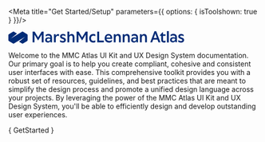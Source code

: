 
<Meta title="Get Started/Setup" parameters={{ options: { isToolshown: true } }}/>

<style>
  {`
  .subheading {
    --mediumdark: '#999999';
    font-weight: 900;
    font-size: 13px;
    color: #999;
    letter-spacing: 6px;
    line-height: 24px;
    text-transform: uppercase;
    margin-bottom: 12px;
    margin-top: 40px;
  }

  .link-list {
    display: grid;
    grid-template-columns: 1fr;
    row-gap: 0;
    margin: 20px 0;
  }

  @media (min-width: 620px) {
    .link-list {
      row-gap: 0;
      column-gap: 20px;
    }
  }

  @media all and (-ms-high-contrast:none) {
  .link-list {
      display: -ms-grid;
      -ms-grid-columns: 1fr 1fr;
      -ms-grid-rows: 1fr 1fr;
    }
  }

  .link-item {
    display: block;
    padding: 20px 30px 20px 15px;
    border: 1px solid #00000010;
    border-radius: 5px;
    transition: background 150ms ease-out, border 150ms ease-out, transform 150ms ease-out;
    color: #333333;
    display: flex;
    align-items: flex-start;
  }

  .link-item:hover {
    border-color: #1EA7FD50;
    transform: translate3d(0, -3px, 0);
    box-shadow: rgba(0, 0, 0, 0.08) 0 3px 10px 0;
  }

  .link-item:active {
    border-color: #1EA7FD;
    transform: translate3d(0, 0, 0);
  }

  .link-item strong {
    font-weight: 700;
    display: block;
    margin-bottom: 2px;
  }
  
  .link-item img {
    height: 40px;
    width: 40px;
    margin-right: 15px;
    flex: none;
  }

  .link-item span {
    font-size: 14px;
    line-height: 20px;
  }

  .tip {
    display: inline-block;
    border-radius: 1em;
    font-size: 11px;
    line-height: 12px;
    font-weight: 700;
    background: #E7FDD8;
    color: #66BF3C;
    padding: 4px 12px;
    margin-right: 10px;
    vertical-align: top;
  }

  .tip-wrapper {
    font-size: 13px;
    line-height: 20px;
    margin-top: 40px;
    margin-bottom: 40px;
  }

  .tip-wrapper code {
    font-size: 12px;
    display: inline-block;
  }

  
  `}
</style>

<svg width="353" height="26" viewBox="0 0 353 26" fill="none" xmlns="http://www.w3.org/2000/svg">
<path d="M317.743 22.7179V0H321.58V22.7179H317.743Z" fill="#002C77"/>
<path d="M37.5453 6.28422L29.3846 1.36007C28.8099 1.01328 27.8694 1.01328 27.2947 1.36007L4.78122 14.9446L17.2396 4.94691L11.2952 1.36007C10.7205 1.01328 9.78001 1.01328 9.20528 1.36007L1.04456 6.28423C0.469829 6.63102 -0.000408132 7.48318 2.65818e-07 8.17719V18.0213C-0.000408101 18.7168 0.469829 19.5689 1.04456 19.9157L9.20528 24.8399C9.78001 25.1867 10.7205 25.1867 11.2952 24.8399L33.8087 11.2553L21.3503 21.253L27.2947 24.8399C27.8694 25.1867 28.8099 25.1867 29.3846 24.8399L37.5453 19.9157C38.1201 19.5689 38.5903 18.7168 38.5903 18.022V8.17792C38.5903 7.48318 38.1201 6.63102 37.5453 6.28422Z" fill="#002C77"/>
<path d="M48.5903 22.4778V1.09998H52.5647L59.6008 12.5765L66.7175 1.09998H70.5844V22.4778H66.8784V7.00689L59.5739 18.8493L52.2963 7.03515V22.4778H48.5903Z" fill="#002C77"/>
<path fillRule="evenodd" clipRule="evenodd" d="M75.2563 21.5918C76.2318 22.52 77.5255 22.984 79.1367 22.984C80.2823 22.984 81.3209 22.7262 82.252 22.2107C83.1826 21.695 83.8633 20.9967 84.2929 20.1151L84.3467 22.4778H87.4886V12.914C87.4886 10.6075 86.871 8.83528 85.6357 7.59772C84.4004 6.36 82.6367 5.74122 80.3452 5.74122C79.3067 5.74122 78.3219 5.89143 77.3911 6.19121C76.4601 6.49147 75.6275 6.85715 74.8937 7.28825V10.6356C75.6633 10.0919 76.4916 9.67921 77.3778 9.39785C78.264 9.11664 79.1275 8.97596 79.9693 8.97596C81.4014 8.97596 82.4622 9.33243 83.1515 10.0449C83.8405 10.7578 84.1855 11.7985 84.1855 13.1672V13.2234C82.9502 12.6797 81.5894 12.4078 80.1036 12.4078C78.8322 12.4078 77.7222 12.6375 76.7736 13.0969C75.8244 13.5567 75.0904 14.1938 74.5714 15.0096C74.052 15.8254 73.7926 16.7867 73.7926 17.8928C73.7926 19.4308 74.2802 20.6635 75.2563 21.5918ZM77.9282 19.5384C77.4269 19.0979 77.1763 18.4742 77.1763 17.6679C77.1763 16.8238 77.4718 16.1725 78.0626 15.7127C78.6533 15.2535 79.5215 15.0236 80.6675 15.0236C81.9741 15.0236 83.1382 15.2674 84.1587 15.7549C84.0688 17.1992 83.6753 18.3005 82.9771 19.0602C82.2788 19.8198 81.2939 20.1993 80.023 20.1993C79.1275 20.1993 78.4293 19.9792 77.9282 19.5384Z" fill="#002C77"/>
<path d="M91.3297 22.4778V6.24743H94.7941L94.8209 9.62301C95.2325 8.51677 95.859 7.63552 96.7008 6.97879C97.542 6.32269 98.4908 5.99433 99.5474 5.99433C99.8336 5.99433 100.174 6.02243 100.568 6.07864C100.961 6.13501 101.275 6.21011 101.508 6.3038V9.93232C101.221 9.8388 100.845 9.75433 100.38 9.67922C99.9141 9.60444 99.4845 9.56664 99.0908 9.56664C97.7482 9.56664 96.723 10.0216 96.0159 10.9309C95.3084 11.8407 94.9552 13.158 94.9552 14.8829V22.4778H91.3297Z" fill="#002C77"/>
<path d="M106.989 22.7731C107.642 22.9138 108.246 22.984 108.801 22.984C110.753 22.984 112.315 22.5385 113.488 21.648C114.66 20.7576 115.247 19.5622 115.247 18.0617C115.247 17.143 115.081 16.3646 114.75 15.727C114.419 15.0896 113.873 14.5221 113.112 14.0251C112.351 13.5284 111.308 13.0546 109.983 12.6046C109.213 12.3422 108.622 12.108 108.211 11.9014C107.799 11.6953 107.517 11.4843 107.365 11.2685C107.212 11.0532 107.136 10.7859 107.136 10.4668C107.136 9.39785 107.978 8.86338 109.661 8.86338C110.413 8.86338 111.232 9.00899 112.118 9.2994C113.004 9.59045 113.734 9.96042 114.307 10.4106V7.09135C113.644 6.69757 112.865 6.37413 111.97 6.12087C111.075 5.86777 110.279 5.74122 109.58 5.74122C107.754 5.74122 106.313 6.182 105.257 7.06325C104.2 7.94482 103.672 9.14475 103.672 10.6637C103.672 11.9765 104.035 13.0173 104.76 13.786C105.485 14.5551 106.724 15.2303 108.479 15.8111C109.732 16.224 110.578 16.5898 111.017 16.9083C111.456 17.2275 111.675 17.6397 111.675 18.1459C111.675 18.7273 111.433 19.1542 110.95 19.426C110.467 19.6978 109.696 19.8337 108.64 19.8337C106.832 19.8337 105.131 19.2431 103.538 18.0617V21.3809C103.985 21.681 104.509 21.9532 105.109 22.1964C105.708 22.4403 106.335 22.6325 106.989 22.7731Z" fill="#002C77"/>
<path d="M118.389 22.4778V1.09998H122.015V8.58218C122.462 7.68204 123.107 6.98371 123.948 6.48656C124.79 5.98988 125.757 5.74122 126.849 5.74122C128.639 5.74122 130.018 6.33666 130.984 7.52738C131.951 8.71842 132.435 10.4295 132.435 12.6609V22.4778H128.809V13.3641C128.809 10.5327 127.771 9.11665 125.694 9.11665C124.548 9.11665 123.648 9.5152 122.995 10.3121C122.341 11.1094 122.015 12.2298 122.015 13.6736V22.4778H118.389Z" fill="#002C77"/>
<path d="M136.758 1.09998V22.4778H140.464V7.03515L147.741 18.8493L155.046 7.00689V22.4778H158.752V1.09998H154.885L147.768 12.5765L140.732 1.09998H136.758Z" fill="#002C77"/>
<path d="M170.177 22.984C168.512 22.984 167.062 22.6369 165.826 21.9433C164.591 21.2498 163.638 20.2606 162.966 18.9757C162.295 17.6914 161.959 16.1865 161.959 14.4611C161.959 12.7171 162.304 11.1937 162.993 9.89024C163.682 8.58694 164.64 7.56945 165.867 6.83825C167.093 6.1069 168.512 5.74122 170.123 5.74122C170.929 5.74122 171.672 5.84443 172.352 6.05053C173.032 6.25711 173.677 6.50068 174.286 6.78189V10.298C173.695 9.92311 173.055 9.63698 172.366 9.44008C171.676 9.24319 171.018 9.14475 170.392 9.14475C168.942 9.14475 167.782 9.60887 166.914 10.5371C166.046 11.4654 165.612 12.7267 165.612 14.3205C165.612 15.9896 166.046 17.2881 166.914 18.2164C167.782 19.1446 168.986 19.6086 170.526 19.6086C171.153 19.6086 171.752 19.5292 172.325 19.3695C172.898 19.2104 173.552 18.9617 174.286 18.6241V21.9716C173.713 22.2717 173.082 22.5153 172.392 22.703C171.703 22.89 170.964 22.984 170.177 22.984Z" fill="#002C77"/>
<path d="M178.153 1.09998V22.4778H191.311V18.9617H181.912V1.09998H178.153Z" fill="#002C77"/>
<path fillRule="evenodd" clipRule="evenodd" d="M201.704 22.984C200.021 22.984 198.526 22.656 197.219 21.9996C195.912 21.3435 194.883 20.3777 194.131 19.1024C193.379 17.8274 193.003 16.2614 193.003 14.4049C193.003 12.6986 193.339 11.1981 194.01 9.90421C194.681 8.61028 195.608 7.59327 196.79 6.85223C197.971 6.11166 199.323 5.74122 200.845 5.74122C202.295 5.74122 203.561 6.07435 204.645 6.73965C205.728 7.40559 206.565 8.3386 207.156 9.53853C207.747 10.7389 208.042 12.1453 208.042 13.7577C208.042 13.9829 208.033 14.2036 208.015 14.4189L207.993 14.6802C207.977 14.8703 207.958 15.1066 207.935 15.3894H196.548C196.763 16.7397 197.335 17.7943 198.267 18.554C199.197 19.3133 200.451 19.6931 202.026 19.6931C204.031 19.6931 205.875 19.037 207.559 17.7241V21.0713C206.753 21.6528 205.835 22.1171 204.806 22.4638C203.776 22.8106 202.742 22.984 201.704 22.984ZM200.684 8.66649C199.538 8.66649 198.606 9.03709 197.891 9.77766C197.174 10.5187 196.727 11.5546 196.548 12.8858H204.604C204.604 12.6424 204.586 12.4266 204.551 12.239C204.372 11.0764 203.951 10.1903 203.289 9.58077C202.626 8.97151 201.758 8.66649 200.684 8.66649Z" fill="#002C77"/>
<path d="M211.291 6.24742V22.4778H214.916V13.6736C214.916 12.2298 215.243 11.1094 215.896 10.3121C216.55 9.51519 217.45 9.11664 218.595 9.11664C220.672 9.11664 221.711 10.5327 221.711 13.3641V22.4778H225.336V12.6609C225.336 10.4295 224.852 8.71841 223.886 7.52737C222.919 6.33666 221.54 5.74122 219.75 5.74122C218.622 5.74122 217.624 6.01321 216.756 6.55689C215.887 7.10104 215.238 7.8605 214.809 8.83528L214.782 6.24742H211.291Z" fill="#002C77"/>
<path d="M229.176 22.4778V6.24742H232.667L232.694 8.83528C233.124 7.8605 233.773 7.10104 234.641 6.55689C235.509 6.01321 236.508 5.74122 237.636 5.74122C239.426 5.74122 240.804 6.33666 241.771 7.52737C242.738 8.71841 243.221 10.4295 243.221 12.6609V22.4778H239.596V13.3641C239.596 10.5327 238.558 9.11664 236.481 9.11664C235.335 9.11664 234.435 9.51519 233.782 10.3121C233.128 11.1094 232.802 12.2298 232.802 13.6736V22.4778H229.176Z" fill="#002C77"/>
<path fillRule="evenodd" clipRule="evenodd" d="M247.585 21.5918C248.56 22.52 249.854 22.984 251.465 22.984C252.611 22.984 253.649 22.7262 254.581 22.2107C255.511 21.695 256.192 20.9967 256.622 20.1151L256.675 22.4778H259.817V12.914C259.817 10.6075 259.2 8.83528 257.964 7.59772C256.729 6.36 254.965 5.74122 252.674 5.74122C251.635 5.74122 250.65 5.89143 249.72 6.19121C248.789 6.49147 247.956 6.85715 247.222 7.28825V10.6356C247.992 10.0919 248.82 9.67921 249.706 9.39785C250.592 9.11664 251.456 8.97596 252.298 8.97596C253.73 8.97596 254.791 9.33243 255.48 10.0449C256.169 10.7578 256.514 11.7985 256.514 13.1672V13.2234C255.279 12.6797 253.918 12.4078 252.432 12.4078C251.161 12.4078 250.051 12.6375 249.102 13.0969C248.153 13.5567 247.419 14.1938 246.9 15.0096C246.381 15.8254 246.121 16.7867 246.121 17.8928C246.121 19.4308 246.609 20.6635 247.585 21.5918ZM250.257 19.5384C249.755 19.0979 249.505 18.4742 249.505 17.6679C249.505 16.8238 249.8 16.1725 250.391 15.7127C250.982 15.2535 251.85 15.0236 252.996 15.0236C254.303 15.0236 255.467 15.2674 256.487 15.7549C256.397 17.1992 256.004 18.3005 255.305 19.0602C254.607 19.8198 253.622 20.1993 252.351 20.1993C251.456 20.1993 250.758 19.9792 250.257 19.5384Z" fill="#002C77"/>
<path d="M263.658 22.4778V6.24742H267.148L267.175 8.83528C267.605 7.8605 268.254 7.10104 269.122 6.55689C269.991 6.01321 270.989 5.74122 272.117 5.74122C273.907 5.74122 275.286 6.33666 276.253 7.52737C277.219 8.71841 277.703 10.4295 277.703 12.6609V22.4778H274.077V13.3641C274.077 10.5327 273.039 9.11664 270.962 9.11664C269.816 9.11664 268.916 9.51519 268.263 10.3121C267.609 11.1094 267.283 12.2298 267.283 13.6736V22.4778H263.658Z" fill="#002C77"/>
<path d="M345.801 23.0428C345.246 23.0428 344.642 22.9726 343.989 22.8319C343.335 22.6912 342.708 22.4991 342.109 22.2552C341.509 22.012 340.985 21.7398 340.538 21.4397V18.1205C342.131 19.3018 343.832 19.8925 345.64 19.8925C346.696 19.8925 347.467 19.7566 347.95 19.4848C348.433 19.2129 348.675 18.7861 348.675 18.2046C348.675 17.6984 348.456 17.2862 348.017 16.9671C347.578 16.6486 346.732 16.2827 345.479 15.8699C343.724 15.2891 342.485 14.6139 341.76 13.8448C341.035 13.0761 340.672 12.0353 340.672 10.7224C340.672 9.20351 341.2 8.00359 342.257 7.12202C343.313 6.24077 344.754 5.79999 346.58 5.79999C347.279 5.79999 348.075 5.92654 348.97 6.17964C349.865 6.4329 350.644 6.75634 351.307 7.15012V10.4693C350.733 10.0192 350.004 9.64922 349.118 9.35817C348.232 9.06775 347.413 8.92215 346.661 8.92215C344.978 8.92215 344.136 9.45662 344.136 10.5255C344.136 10.8447 344.212 11.1119 344.365 11.3272C344.517 11.543 344.799 11.7541 345.211 11.9602C345.622 12.1667 346.213 12.4009 346.983 12.6634C348.308 13.1134 349.35 13.5872 350.112 14.0839C350.872 14.5809 351.419 15.1484 351.75 15.7857C352.081 16.4234 352.247 17.2018 352.247 18.1205C352.247 19.621 351.66 20.8163 350.488 21.7068C349.315 22.5972 347.753 23.0428 345.801 23.0428Z" fill="#002C77"/>
<path d="M313.099 19.5909C313.506 19.4839 313.944 19.3314 314.414 19.1318L314.971 18.8955V22.3078L314.721 22.4091C313.788 22.788 312.762 22.9743 311.649 22.9743C309.956 22.9743 308.614 22.5441 307.698 21.614C306.783 20.6849 306.361 19.3251 306.361 17.6102V9.52049H303.832V8.26686L308.712 2.59998H309.998V6.43587H314.971V9.52049H309.998V17.3282C309.998 18.214 310.182 18.804 310.483 19.1679C310.771 19.517 311.218 19.7205 311.902 19.7205C312.321 19.7205 312.72 19.6769 313.099 19.5909Z" fill="#002C77"/>
<path fillRule="evenodd" clipRule="evenodd" d="M284.422 22.4L292.814 0.164062H296.345L304.738 22.4H300.76L298.822 17.0128H290.199L288.289 22.4H284.422ZM295.04 6.40811L294.554 4.56977L294.005 6.38692L291.384 13.7025H297.637L295.04 6.40811Z" fill="#002C77"/>
<path fillRule="evenodd" clipRule="evenodd" d="M325.585 21.3506C326.56 22.2788 327.854 22.7428 329.465 22.7428C330.611 22.7428 331.649 22.4849 332.58 21.9695C333.511 21.4538 334.192 20.7555 334.622 19.8739L334.675 22.2366H337.817V12.6727C337.817 10.3662 337.199 8.59406 335.964 7.3565C334.729 6.11878 332.965 5.5 330.674 5.5C329.635 5.5 328.65 5.65021 327.72 5.94999C326.789 6.25025 325.956 6.61593 325.222 7.04703V10.3943C325.992 9.85067 326.82 9.438 327.706 9.15663C328.592 8.87543 329.456 8.73474 330.298 8.73474C331.73 8.73474 332.791 9.09121 333.48 9.80367C334.169 10.5166 334.514 11.5573 334.514 12.926V12.9822C333.279 12.4385 331.918 12.1665 330.432 12.1665C329.161 12.1665 328.051 12.3963 327.102 12.8557C326.153 13.3155 325.419 13.9525 324.9 14.7684C324.38 15.5842 324.121 16.5455 324.121 17.6516C324.121 19.1895 324.609 20.4223 325.585 21.3506ZM328.257 19.2972C327.755 18.8567 327.505 18.233 327.505 17.4267C327.505 16.5826 327.8 15.9313 328.391 15.4715C328.982 15.0123 329.85 14.7823 330.996 14.7823C332.303 14.7823 333.467 15.0262 334.487 15.5137C334.397 16.958 334.004 18.0593 333.305 18.8189C332.607 19.5786 331.622 19.958 330.351 19.958C329.456 19.958 328.758 19.738 328.257 19.2972Z" fill="#002C77"/>
</svg>

Welcome to the MMC Atlas UI Kit and UX Design System documentation. Our primary goal is to help you create compliant, cohesive and consistent user interfaces with ease. This comprehensive toolkit provides you with a robust set of resources, guidelines, and best practices that are meant to simplify the design process and promote a unified design language across your projects. By leveraging the power of the MMC Atlas UI Kit and UX Design System, you'll be able to efficiently design and develop outstanding user experiences. 

<Markdown>
{ GetStarted }
</Markdown>